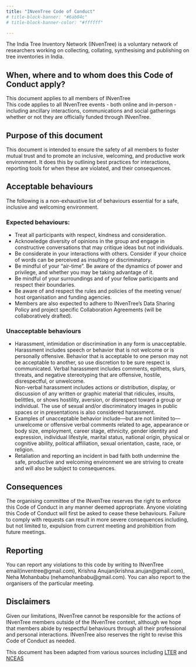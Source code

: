 ```yaml
---
title: "INvenTree Code of Conduct"
# title-block-banner: "#6ab04c"
# title-block-banner-color: "#ffffff"

---
```


The India Tree Inventory Network (INvenTree) is a voluntary network of researchers working on collecting, collating, synthesising and publishing on tree inventories in India.  

## When, where and to whom does this Code of Conduct apply?
This document applies to all members of INvenTree  
This code applies to all INvenTree events - both online and in-person - including ancillary interactions, communications and social gatherings whether or not they are officially funded through INvenTree.  

## Purpose of this document
This document is intended to ensure the safety of all members to foster mutual trust and to promote an inclusive, welcoming, and productive work environment. It does this by outlining best practices for interactions, reporting tools for when these are violated, and their consequences.  

## Acceptable behaviours
The following is a non-exhaustive list of behaviours essential for a safe, inclusive and welcoming environment.  

### Expected behaviours:
-  Treat all participants with respect, kindness and consideration.  
- Acknowledge diversity of opinions in the group and engage in constructive conversations that may critique ideas but not individuals.  
- Be considerate in your interactions with others. Consider if your choice of words can be perceived as insulting or discriminatory.   
- Be mindful of your “air-time”. Be aware of the dynamics of power and privilege, and whether you may be taking advantage of it.  
- Be mindful of your surroundings and of your fellow participants and respect their boundaries.   
- Be aware of and respect the rules and policies of the meeting venue/ host organisation and funding agencies.  
-  Members are also expected to adhere to INvenTree’s Data Sharing Policy and project specific Collaboration Agreements (will be collaboratively drafted).  
  

### Unacceptable behaviours
- Harassment, intimidation or discrimination in any form is unacceptable. Harassment includes speech or behavior that is not welcome or is personally offensive. Behavior that is acceptable to one person may not be acceptable to another, so use discretion to be sure respect is communicated. Verbal harassment includes comments, epithets, slurs, threats, and negative stereotyping that are offensive, hostile, disrespectful, or unwelcome.  
Non-verbal harassment includes actions or distribution, display, or discussion of any written or graphic material that ridicules, insults, belittles, or shows hostility, aversion, or disrespect toward a group or individual. The use of sexual and/or discriminatory images in public spaces or in presentations is also considered harassment.  
- Examples of unacceptable behavior include—but are not limited to—unwelcome or offensive verbal comments related to age, appearance or body size, employment, career stage, ethnicity, gender identity and expression, individual lifestyle, marital status, national origin, physical or cognitive ability, political affiliation, sexual orientation, caste, race, or religion.  
- Retaliation and reporting an incident in bad faith both undermine the safe, productive and welcoming environment we are striving to create and will also be subject to consequences.

## Consequences
The organising committee of the INvenTree reserves the right to enforce this Code of Conduct in any manner deemed appropriate. Anyone violating this Code of Conduct will first be asked to cease these behaviours. Failure to comply with requests can result in more severe consequences including, but not limited to, expulsion from current meeting and prohibition from future meetings.  

## Reporting
You can report any violations to this code by writing to INvenTree email(inventree@gmail.com), Krishna Anujan(krishna.anujan@gmail.com), Neha Mohanbabu (nehamohanbabu@gmail.com). You can also report to the organisers of the particular meeting.  

## Disclaimers

Given our limitations, INvenTree cannot be responsible for the actions of INvenTree members outside of the INvenTree context, although we hope that members abide by respectful behaviours through all their professional and personal interactions. INvenTree also reserves the right to revise this Code of Conduct as needed.

This document has been adapted from various sources including [LTER](https://lternet.edu/code-of-conduct/) and [NCEAS]( https://www.nceas.ucsb.edu/sites/default/files/2021-11/NCEAS_Code-of-Conduct_Nov2021_0.pdf)
